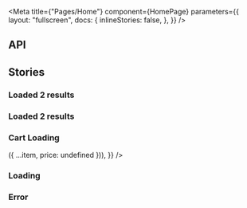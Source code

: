 
<Meta
  title={"Pages/Home"}
  component={HomePage}
  parameters={{
    layout: "fullscreen",
    docs: {
      inlineStories: false,
    },
  }}
/>

## API

<ArgsTable component={HomePage} />

## Stories

### Loaded 2 results


<Canvas>
  <Story name="2 items" height={"480px"}>
    <AppLayout currentRoute={"/"}>
      <HomePage
        addToCart={noop}
        itemsState={{ loading: false, data: CLIENT_ITEMS.slice(0, 2) }}
      />
    </AppLayout>
  </Story>
</Canvas>

### Loaded 2 results

<Canvas>
  <Story name="6 items" height={"480px"}>
    <AppLayout currentRoute={"/"}>
      <HomePage
        addToCart={noop}
        itemsState={{ loading: false, data: CLIENT_ITEMS }}
      />
    </AppLayout>
  </Story>
</Canvas>

### Cart Loading

<Canvas>
  <Story name="Cart loading" height={"480px"}>
    <AppLayout currentRoute={"/"}>
      <HomePage
        addToCart={noop}
        itemsState={{
          loading: false,
          data: ITEMS.map((item) => ({ ...item, price: undefined })),
        }}
      />
    </AppLayout>
  </Story>
</Canvas>

### Loading

<Canvas>
  <Story name="Loading" height={"480px"}>
    <AppLayout currentRoute={"/"}>
      <HomePage addToCart={noop} itemsState={{ loading: true }} />
    </AppLayout>
  </Story>
</Canvas>

### Error

<Canvas>
  <Story name="Error" height={"480px"}>
    <AppLayout currentRoute={"/"}>
      <HomePage
        addToCart={noop}
        itemsState={{ error: new Error("Something went wrong") }}
      />
    </AppLayout>
  </Story>
</Canvas>
